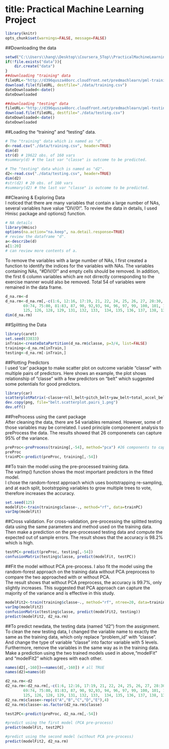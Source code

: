 
title: Practical Machine Learning Project
=========================================

```r
library(knitr)
opts_chunk$set(warnings=FALSE, message=FALSE)
```

##Downloading the data  
```r
setwd("C:\\Users\\hang\\Desktop\\Coursera_5Top\\PracticalMachineLearning\\Project\\") 
if(!file.exists("data")){
	dir.create("data")
}
##downloading "training" data  
fileURL<-"http://d396qusza40orc.cloudfront.net/predmachlearn/pml-training.csv" ## replace "https" to "http" then worked!
download.file(fileURL, destfile="./data/training.csv")
dateDownloaded<-date()
dateDownloaded

##downloading "testing" data  
fileURL<-"http://d396qusza40orc.cloudfront.net/predmachlearn/pml-testing.csv" ## replace "https" to "http" then worked!
download.file(fileURL, destfile="./data/testing.csv")
dateDownloaded<-date()
dateDownloaded
```

##Loading the "training" and "testing" data.     

```r
# The "training" data which is named as "d".
d<-read.csv("./data/training.csv", header=TRUE)
dim(d)
str(d) # 19622 obs. of 160 vars
#summary(d) # the last var "classe" is outcome to be predicted.

# The "testing" data which is named as "d2".
d2<-read.csv("./data/testing.csv", header=TRUE)
dim(d2)
#str(d2) # 20 obs. of 160 vars
#summary(d2) # the last var "classe" is outcome to be predicted.
```

##Cleaning & Exploring Data  
I noticed that there are many variables that contain a large number of NAs, several variables have value "DIV/0!". To review the data in details, I used Hmisc package and options() function.  
```r
# NA details
library(Hmisc) 
options(na.action="na.keep", na.detail.response=TRUE)
# review the dataframe "d".
a<-describe(d)
a[1:20]
# can review more contents of a.
```

To remove the variables with a large number of NAs, I first created a function to identify the indices for the variables with NAs. 
The variables containing NAs, "#DIV/0!" and empty cells should be removed. In addition, the first 6 column variables which are not dirrectly corresponding to the exercise manner would also be removed. Total 54 of variables were remained in the data frame.    
```r
d_na.rm<-d
d_na.rm<-d_na.rm[,-c(1:6, 12:16, 17:19, 21, 22, 24, 25, 26, 27, 28:30, 31:36, 50:59, 
		69:74, 75:80, 81:83, 87, 90, 92,93, 94, 96, 97, 99, 100, 101, 103:112, 
		125, 126, 128, 129, 131, 132, 133, 	134, 135, 136, 137, 138, 139,141:150, 89, 127, 130, 20, 23, 88, 91, 95, 98)]   
dim(d_na.rm) 
```


##Splitting the Data  
```r
library(caret)
set.seed(33833)
inTrain<-createDataPartition(d_na.rm$classe, p=3/4, list=FALSE) 
training<-d_na.rm[inTrain,]
testing<-d_na.rm[-inTrain,]
```

##Plotting Predictors    
I used 'car' package to make scatter plot on outcome variable "classe" with multiple pairs of predictors. Here shows an example, the plot shows relationship of "classe" with a few predictors on "belt" which suggested some potentials for good predictors.    
```r
library(car)
scatterplotMatrix(~classe+roll_belt+pitch_belt+yaw_belt+total_accel_belt, span=0.7, data=training) 
dev.copy(png, file="belt.scatterplot.pairs_1.png")
dev.off()
```

##PreProcess using the caret package  
After cleaning the data, there are 54 variables remained. However, some of those variables may be correlated. I used principle componenent analysis to preProcess the data. The results showed that 26 componenets can capture 95% of the variance.  
```r
preProc<-preProcess(training[,-54], method="pca") #26 components to capture 95% of the variance.
preProc
trainPC<-predict(preProc, training[,-54]) 
```

##To train the model using the pre-processed training data.  
The varImp() function shows the most important predictors in the fitted model.    
I chose the random-forest approach which uses bootstrapping re-sampling, and at each split, bootstrpping variables to grow multiple trees to vote, therefore increases the accuracy.   
```r
set.seed(125) 
modelFit<-train(training$classe~., method="rf", data=trainPC)
varImp(modelFit)
```

##Cross validation.
For cross-validation, pre-processing the splitted testing data using the same parameters and method used on the training data. Then make a prediction on the pre-processed testing data and compute the expected out of sample errors. The result shows that the accuracy is 98.2% which is high.
```r
testPC<-predict(preProc, testing[,-54]) 
confusionMatrix(testing$classe, predict(modelFit, testPC)) 
```

##Fit the model without PCA pre-process.
I also fit the model using the random-forest approach on the training data without PCA preprocess to compare the two approached with or without PCA.  
The result shows that without PCA preprocess, the accuracy is 99.7%, only slightly increases. This suggested that PCA approach can capture the majority of the variance and is effective in this study.  
```r
modelFit2<-train(training$classe~., method="rf", ntree=20, data=training)
varImp(modelFit2)
confusionMatrix(testing$classe, predict(modelFit2, testing)) 
predict(modelFit2, d2_na.rm)
```

##To predict newdata, the testing data (named "d2") from the assignment.  
To clean the new testing data, I changed the variable name to exactly the same as the training data, which only replace "problem_id" with "classe".  
And change the type of variable "classe" into factor variable with 5 levels. Furthermore, remove the variables in the same way as in the training data.  
Make a prediction using the two trained models used in above,"modelFit" and "modelFit2" which agrees with each other.  

```r
names(d2[,-160])==names(d[,-160]) # all TRUE
names(d2)=names(d) 

d2_na.rm<-d2
d2_na.rm<-d2_na.rm[,-c(1:6, 12:16, 17:19, 21, 22, 24, 25, 26, 27, 28:30, 31:36, 50:59, 
		69:74, 75:80, 81:83, 87, 90, 92,93, 94, 96, 97, 99, 100, 101, 103:112, 
		125, 126, 128, 129, 131, 132, 133, 	134, 135, 136, 137, 138, 139,141:150, 89, 127, 130, 20, 23, 88, 91, 95, 98)]   
d2_na.rm$classe<-rep(c("A","B","C","D","E"),4)
d2_na.rm$classe<-as.factor(d2_na.rm$classe)

test2PC<-predict(preProc, d2_na.rm[,-54])	

#predict using the first model (PCA pre-process)
predict(modelFit, test2PC)

#predict using the second model (without PCA pre-process)
predict(modelFit2, d2_na.rm)
```





